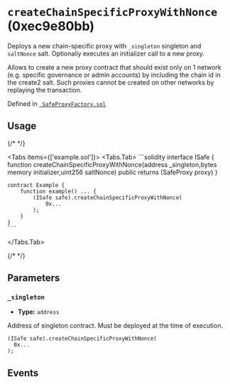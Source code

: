 


# `createChainSpecificProxyWithNonce` (0xec9e80bb)



Deploys a new chain-specific proxy with `_singleton` singleton and `saltNonce` salt. Optionally executes an initializer call to a new proxy.

Allows to create a new proxy contract that should exist only on 1 network (e.g. specific governance or admin accounts)
by including the chain id in the create2 salt. Such proxies cannot be created on other networks by replaying the transaction.




Defined in [` SafeProxyFactory.sol`](https://github.com/safe-global/safe-smart-account/tree/v1.4.1/contracts/proxies/SafeProxyFactory.sol#L67)


## Usage

{/* <!-- vale off --> */}

<Tabs items={['example.sol']}>
  <Tabs.Tab>
    ```solidity
    interface ISafe {
        function createChainSpecificProxyWithNonce(address _singleton,bytes memory initializer,uint256 saltNonce) public returns (SafeProxy proxy)
    }

    contract Example {
        function example() ... {
            (ISafe safe).createChainSpecificProxyWithNonce(
                0x...
            );
        }
    }
    ```
  </Tabs.Tab>
</Tabs>

{/* <!-- vale on --> */}



## Parameters

### `_singleton`

  - **Type:** `address`

  Address of singleton contract. Must be deployed at the time of execution.

  ```solidity focus=2
  (ISafe safe).createChainSpecificProxyWithNonce(
    0x...
  );
  ```




## Events

<ProxyCreation />

